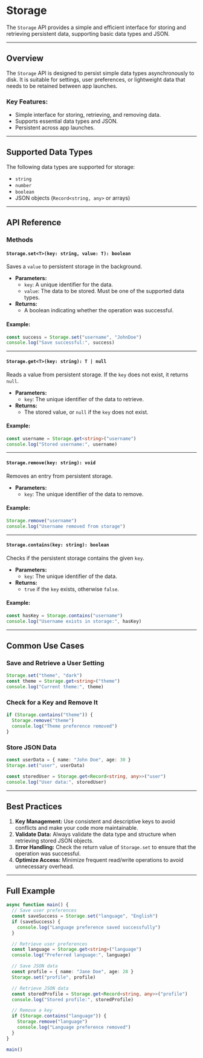 # Storage 

The `Storage` API provides a simple and efficient interface for storing and retrieving persistent data, supporting basic data types and JSON.

---

## Overview

The `Storage` API is designed to persist simple data types asynchronously to disk. It is suitable for settings, user preferences, or lightweight data that needs to be retained between app launches.

### Key Features:
- Simple interface for storing, retrieving, and removing data.
- Supports essential data types and JSON.
- Persistent across app launches.

---

## Supported Data Types

The following data types are supported for storage:

- `string`
- `number`
- `boolean`
- JSON objects (`Record<string, any>` or arrays)

---

## API Reference

### Methods

#### `Storage.set<T>(key: string, value: T): boolean`

Saves a `value` to persistent storage in the background.

- **Parameters:**
  - `key`: A unique identifier for the data.
  - `value`: The data to be stored. Must be one of the supported data types.
- **Returns:**
  - A boolean indicating whether the operation was successful.

#### Example:

```typescript
const success = Storage.set("username", "JohnDoe")
console.log("Save successful:", success)
```

---

#### `Storage.get<T>(key: string): T | null`

Reads a value from persistent storage. If the `key` does not exist, it returns `null`.

- **Parameters:**
  - `key`: The unique identifier of the data to retrieve.
- **Returns:**
  - The stored value, or `null` if the `key` does not exist.

#### Example:

```typescript
const username = Storage.get<string>("username")
console.log("Stored username:", username)
```

---

#### `Storage.remove(key: string): void`

Removes an entry from persistent storage.

- **Parameters:**
  - `key`: The unique identifier of the data to remove.

#### Example:

```typescript
Storage.remove("username")
console.log("Username removed from storage")
```

---

#### `Storage.contains(key: string): boolean`

Checks if the persistent storage contains the given `key`.

- **Parameters:**
  - `key`: The unique identifier of the data.
- **Returns:**
  - `true` if the `key` exists, otherwise `false`.

#### Example:

```typescript
const hasKey = Storage.contains("username")
console.log("Username exists in storage:", hasKey)
```

---

## Common Use Cases

### Save and Retrieve a User Setting

```typescript
Storage.set("theme", "dark")
const theme = Storage.get<string>("theme")
console.log("Current theme:", theme)
```

### Check for a Key and Remove It

```typescript
if (Storage.contains("theme")) {
  Storage.remove("theme")
  console.log("Theme preference removed")
}
```

### Store JSON Data

```typescript
const userData = { name: "John Doe", age: 30 }
Storage.set("user", userData)

const storedUser = Storage.get<Record<string, any>>("user")
console.log("User data:", storedUser)
```

---

## Best Practices

1. **Key Management:** Use consistent and descriptive keys to avoid conflicts and make your code more maintainable.
2. **Validate Data:** Always validate the data type and structure when retrieving stored JSON objects.
3. **Error Handling:** Check the return value of `Storage.set` to ensure that the operation was successful.
4. **Optimize Access:** Minimize frequent read/write operations to avoid unnecessary overhead.

---

## Full Example

```typescript
async function main() {
  // Save user preferences
  const saveSuccess = Storage.set("language", "English")
  if (saveSuccess) {
    console.log("Language preference saved successfully")
  }

  // Retrieve user preferences
  const language = Storage.get<string>("language")
  console.log("Preferred language:", language)

  // Save JSON data
  const profile = { name: "Jane Doe", age: 28 }
  Storage.set("profile", profile)

  // Retrieve JSON data
  const storedProfile = Storage.get<Record<string, any>>("profile")
  console.log("Stored profile:", storedProfile)

  // Remove a key
  if (Storage.contains("language")) {
    Storage.remove("language")
    console.log("Language preference removed")
  }
}

main()
```

